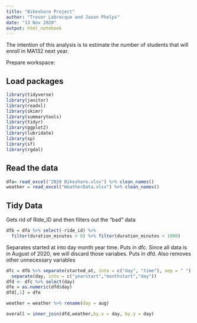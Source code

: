 ```yaml
---
title: "Bikeshare Project"
author: "Trevor Labrecque and Jason Phelps"
date: "13 Nov 2020" 
output: html_notebook
---
```


The intention of this analysis is to estimate the number of students that will enroll in MA132 next year.

Prepare workspace:

## Load packages

```r
library(tidyverse)
library(janitor)
library(readxl)
library(skimr)
library(summarytools)
library(tidyr)
library(ggplot2)
library(lubridate)
library(sp)
library(sf)
library(rgdal)
```

## Read the data

```r
dfa= read_excel("2020 Bikeshare.xlsx") %>% clean_names()
weather = read_excel("WeatherData.xlsx") %>% clean_names()
```


## Tidy Data

Gets rid of Ride_ID and then filters out the "bad" data
```r
dfb = dfa %>% select(-ride_id) %>% 
  filter(duration_minutes > 0) %>% filter(duration_minutes < 1000)
```

Separates started at into day month year time. Puts in dfc. Since all data is in August of 2020, we will discard those variabes. Puts in dfd. Also removes other unnecessary variables
```r
dfc = dfb %>% separate(started_at, into = c("day", "time"), sep = " ") %>% 
  separate(day, into = c("yearstart","monthstart","day"))
dfd <- dfc %>% select(day)
dfe = as.numeric(dfd$day)
dfd[,1] = dfe
```

```r
weather = weather %>% rename(day = aug)
```

```r
overall = inner_join(dfd,weather,by.x = day, by.y = day)
```

